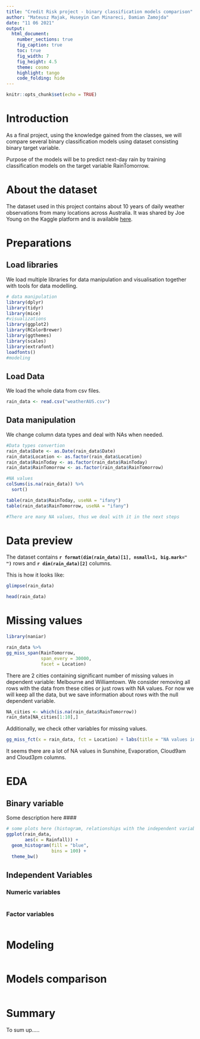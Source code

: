 ```yaml
---
title: "Credit Risk project - binary classification models comparison"
author: "Mateusz Majak, Huseyin Can Minareci, Damian Żamojda"
date: "11 06 2021"
output: 
  html_document:
    number_sections: true
    fig_caption: true
    toc: true
    fig_width: 7
    fig_height: 4.5
    theme: cosmo
    highlight: tango
    code_folding: hide
---
```


```r
knitr::opts_chunk$set(echo = TRUE)
```

# Introduction
As a final project, using the knowledge gained from the classes, we will compare several binary classification models using dataset consisting binary target variable.

Purpose of the models will be to predict next-day rain by training classification models on the target variable RainTomorrow.


# About the dataset
The dataset used in this project contains about 10 years of daily weather observations from many locations across Australia. It was shared by Joe Young on the Kaggle 
platform and is available [here](https://www.kaggle.com/jsphyg/weather-dataset-rattle-package).

# Preparations {.tabset .tabset-fade .tabset-pills}

## Load libraries
We load multiple libraries for data manipulation and visualisation together with 
tools for data modelling.

```r
# data manipulation
library(dplyr)
library(tidyr)
library(mice)
#visualizations
library(ggplot2)
library(RColorBrewer)
library(ggthemes)
library(scales)
library(extrafont)
loadfonts()
#modeling

```

## Load Data
We load the whole data from csv files.
```r
rain_data <- read.csv("weatherAUS.csv")
```

## Data manipulation
We change column data types and deal with NAs when needed.

```r
#Data types convertion
rain_data$Date <- as.Date(rain_data$Date)
rain_data$Location <- as.factor(rain_data$Location)
rain_data$RainToday <- as.factor(rain_data$RainToday)
rain_data$RainTomorrow <- as.factor(rain_data$RainTomorrow)

#NA values
colSums(is.na(rain_data)) %>% 
  sort()

table(rain_data$RainToday, useNA = "ifany")
table(rain_data$RainTomorrow, useNA = "ifany")

#There are many NA values, thus we deal with it in the next steps

```

# Data preview {.tabset .tabset-fade .tabset-pills}
The dataset contains **`r format(dim(rain_data)[1], nsmall=1, big.mark=" ") `** rows and **`r dim(rain_data)[2]`** columns.

This is how it looks like:

```r
glimpse(rain_data)

head(rain_data)
```

# Missing values


```r
library(naniar)

rain_data %>% 
gg_miss_span(RainTomorrow, 
             span_every = 30000, 
             facet = Location)
```

There are 2 cities containing significant number of missing values in dependent variable: Melbourne and Williamtown.
We consider removing all rows with the data from these cities or just rows with NA values.
For now we will keep all the data, but we save information about rows with the null dependent variable.

``` r

NA_cities <- which(is.na(rain_data$RainTomorrow))
rain_data[NA_cities[1:10],]


```

Additionally, we check other variables for missing values.

``` r
gg_miss_fct(x = rain_data, fct = Location) + labs(title = "NA values in per each variable and city")

```

It seems there are a lot of NA values in Sunshine, Evaporation, Cloud9am and Cloud3pm columns.

# EDA

## Binary variable

Some description here ####

```r
# some plots here (histogram, relationships with the independent variables?)
ggplot(rain_data,
       aes(x = Rainfall)) +
  geom_histogram(fill = "blue",
                 bins = 100) +
  theme_bw()
```


## Independent Variables

### Numeric variables

```r

```


### Factor variables

```r

```


# Modeling

```r

```

# Models comparison

```r

```


# Summary
To sum up.....


